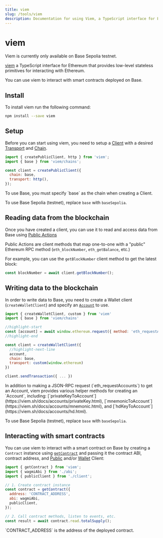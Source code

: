 ```yaml
---
title: viem
slug: /tools/viem
description: Documentation for using Viem, a TypeScript interface for EVM-compatible blockchains. This page covers installation, setup, and various functionalities such as reading and writing blockchain data and interacting with smart contracts on Base.
---
```


# viem

<Note>
Viem is currently only available on Base Sepolia testnet.
</Note>


[viem](https://viem.sh/) a TypeScript interface for Ethereum that provides low-level stateless primitives for interacting with Ethereum.

You can use viem to interact with smart contracts deployed on Base.

## Install

To install viem run the following command:

```bash
npm install --save viem
```

## Setup

Before you can start using viem, you need to setup a [Client](https://viem.sh/docs/clients/intro.html) with a desired [Transport](https://viem.sh/docs/clients/intro.html) and [Chain](https://viem.sh/docs/chains/introduction).

```javascript
import { createPublicClient, http } from 'viem';
import { base } from 'viem/chains';

const client = createPublicClient({
  chain: base,
  transport: http(),
});
```

<Note>
To use Base, you must specify `base` as the chain when creating a Client.

To use Base Sepolia (testnet), replace `base` with `baseSepolia`.
</Note>


## Reading data from the blockchain

Once you have created a client, you can use it to read and access data from Base using [Public Actions](https://viem.sh/docs/actions/public/introduction.html)

Public Actions are client methods that map one-to-one with a "public" Ethereum RPC method (`eth_blockNumber`, `eth_getBalance`, etc.)

For example, you can use the `getBlockNumber` client method to get the latest block:

```javascript
const blockNumber = await client.getBlockNumber();
```

## Writing data to the blockchain

In order to write data to Base, you need to create a Wallet client (`createWalletClient`) and specify an [`Account`](https://ethereum.org/en/developers/docs/accounts/) to use.

```javascript
import { createWalletClient, custom } from 'viem'
import { base } from 'viem/chains'

//highlight-start
const [account] = await window.ethereum.request({ method: 'eth_requestAccounts' })
//highlight-end

const client = createWalletClient({
  //highlight-next-line
  account,
  chain: base,
  transport: custom(window.ethereum)
})

client.sendTransaction({ ... })
```

<Note>
In addition to making a JSON-RPC request (`eth_requestAccounts`) to get an Account, viem provides various helper methods for creating an `Account`, including: [`privateKeyToAccount`](https://viem.sh/docs/accounts/privateKey.html), [`mnemonicToAccount`](https://viem.sh/docs/accounts/mnemonic.html), and [`hdKeyToAccount`](https://viem.sh/docs/accounts/hd.html).

To use Base Sepolia (testnet), replace `base` with `baseSepolia`.
</Note>


## Interacting with smart contracts

You can use viem to interact with a smart contract on Base by creating a `Contract` instance using [`getContract`](https://viem.sh/docs/contract/getContract.html) and passing it the contract ABI, contract address, and [Public](https://viem.sh/docs/clients/public.html) and/or [Wallet](https://viem.sh/docs/clients/wallet.html) Client:

```javascript
import { getContract } from 'viem';
import { wagmiAbi } from './abi';
import { publicClient } from './client';

// 1. Create contract instance
const contract = getContract({
  address: 'CONTRACT_ADDRESS',
  abi: wagmiAbi,
  publicClient,
});

// 2. Call contract methods, listen to events, etc.
const result = await contract.read.totalSupply();
```

<Note>
`CONTRACT_ADDRESS` is the address of the deployed contract.
</Note>


